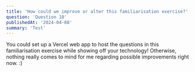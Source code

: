 ```yaml
---
title: 'How could we improve or alter this familiarisation exercise?'
question: 'Question 10'
publishedAt: '2024-04-08'
summary: 'Test'
---
```


You could set up a Vercel web app to host the questions in this familiarisation exercise while showing off your technology! Otherwise, nothing really comes to mind for me regarding possible improvements right now. :)
